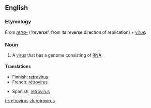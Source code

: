 {{see|rétrovirus}}
==English==
{{wikipedia}}

===Etymology===
From ''[[retro-]]'' (“reverse”, from its reverse direction of replication) + ''[[virus]]''.

===Noun===
{{en-noun|retroviruses}}

# {{virology}} A [[virus]] that has a genome consisting of [[RNA]].

====Translations====
{{trans-top|virus with a genome consisting of RNA}}
*Finnish: [[#Finnish|retrovirus]]
*French: [[rétrovirus]]
{{trans-mid}}
*Spanish: [[#Spanish|retrovirus]]
{{trans-bottom}}

[[tr:retrovirus]]
[[zh:retrovirus]]
